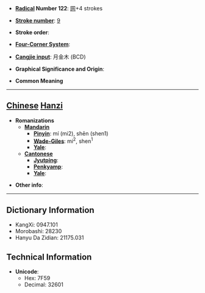 * '''[[Wiktionary:Chinese radical index| Radical]] Number 122''': [[Wiktionary:Chinese radical index 网|网]]+4 strokes

* '''[[Wiktionary:Chinese total strokes index|Stroke number]]''': [[Wiktionary:Chinese total strokes index 9|9]]

* '''Stroke order''': 

* '''[[Wiktionary:Chinese four corner index|Four-Corner System]]''': 

* '''[[Wiktionary:Chinese Cangjie index|Cangjie input]]''': 月金木 (BCD)

* '''Graphical Significance and Origin''': 

* '''Common Meaning'''

----

== [[Chinese]] [[Hanzi]] ==

* '''Romanizations'''
** '''[[Mandarin]]'''
*** '''[[Pinyin]]''': mí (mi2), shēn (shen1)
*** '''[[Wade-Giles]]''': mi<sup>2</sup>, shen<sup>1</sup>
*** '''[[Yale]]''': 
** '''[[Cantonese]]'''
*** '''[[Jyutping]]''':
*** '''[[Penkyamp]]''': 
*** '''[[Yale]]''': 

* '''Other info''': 

----

== Dictionary Information ==

* KangXi: 0947.101
* Morobashi: 28230
* Hanyu Da Zidian: 21175.031

== Technical Information ==

* '''Unicode''':
** Hex: 7F59
** Decimal: 32601